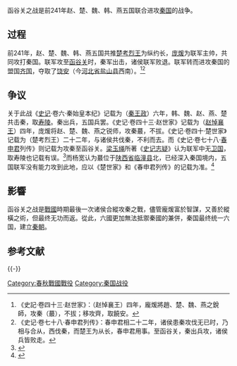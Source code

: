 {{Infobox Military Conflict
|conflict=函谷关之战
|partof=
|date=前241年
|place=函谷关
|result=聯軍攻至函谷关时败退，转而夺取齊國的饒安後返回。
|combatant1=[[趙國|趙國]]<br>[[楚國|楚國]]<br>[[魏國|魏國]]<br>[[韓國_(戰國)|韓國]]<br>[[燕國|燕國]]
|combatant2=[[秦國|秦國]]<br>[[齊國|齊國]]
|commander1=[[龐煖|龐煖]]<br>[[楚考烈王|楚考烈王]]<br>[[春申君|春申君]]
|commander2=[[呂不韋|呂不韋]]<br>[[蒙驁|蒙驁]]
|strength1=聯軍：約700,000人
|strength2=秦軍：約600,000人（全國軍隊及後勤）
|casualties1=近乎全軍覆沒
|casualties2=不詳<ref name=c1 />
}}

函谷关之战是前241年赵、楚、魏、韩、燕五国联合进攻[[秦国|秦国]]的战争。

== 过程 ==
前241年，赵、楚、魏、韩、燕五国共推[[楚考烈王|楚考烈王]]为纵约长，[[庞煖|庞煖]]为联军主帅，共同攻打秦国。联军攻至[[函谷关|函谷关]]时，秦军出击，诸侯联军败退。联军转而进攻秦国的盟国[[齐国|齐国]]，夺取了[[饶安|饶安]]（今[[河北省|河北省]][[盐山县|盐山县]]西南）。<ref>《史記·卷四十三·赵世家》：（赵悼襄王）四年，龐煖將趙、楚、魏、燕之銳師，攻秦（蕞），不拔；移攻齊，取饒安。</ref><ref>《史记·卷七十八·春申君列传》：春申君相二十二年，诸侯患秦攻伐无已时，乃相与合从，西伐秦，而楚王为从长，春申君用事。至函谷关，秦出兵攻，诸侯兵皆败走。</ref>

== 争议 ==
关于此战《[[史记|史记]]·卷六·秦始皇本纪》记载为（[[秦王政|秦王政]]）六年，韩、魏、赵、燕、楚共击秦，取[[寿陵|寿陵]]。秦出兵，五国兵罢。《史记·卷四十三·赵世家》记载为（[[赵悼襄王|赵悼襄王]]）四年，庞煖将赵、楚、魏、燕之锐师，攻秦蕞，不拔。《史记·卷四十·楚世家》记载为（楚考烈王）二十二年，与诸侯共伐秦，不利而去。而《史记·卷七十八·[[春申君|春申君]]列传》则记载为攻秦至函谷关。[[梁玉绳|梁玉绳]]所著《[[史记志疑|史记志疑]]》认为联军中无[[卫国|卫国]]，取寿陵也记载有误。<ref>{{cite book|author=梁玉绳|coauthors= |title=《史记志疑》第169页|year=1981年4月 |publisher=中华书局|location= |isbn=710105109X}}</ref>而杨宽认为蕞位于[[陕西省|陕西省]][[临潼县|临潼县]]北，已经深入秦国境内，五国联军没有能力攻到此地，应以《楚世家》和《春申君列传》的记载为准。<ref>{{cite book|author=杨宽|coauthors= |title=《战国史料编年考证》第1076页|year=2001年11月|publisher=上海人民出版社 |location= |isbn=7208031851}}</ref>

== 影響 ==
函谷关之战是[[戰國|戰國]]時期最後一次诸侯合縱攻秦之戰，儘管龐煖富於智謀，又善於縱橫之術，但最终无功而返。從此，六國更加無法抵禦秦國的兼併，秦国最终统一六国，建立[[秦朝|秦朝]]。

== 参考文献 ==
{{Reflist|2}}

{{-}}
{{戰國歷史事件}}

[[Category:春秋戰國戰役|Category:春秋戰國戰役]]
[[Category:秦国战役|Category:秦国战役]]